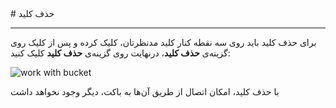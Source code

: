 

<Layout>
<Head>
<title>مستندات حذف کلید برای یک باکت - لیارا</title>
<meta property="og:title" content="مستندات خدمات رایانش ابری لیارا" />
<meta property="og:description" content="مستندات مربوط به نحوه حذف کلید برای یک باکت در فضای ذخیره‌سازی ابری در لیارا"  />
<meta property="og:image" content="https://media.liara.ir/logos/liara-poster.jpg" />
</Head>
# حذف کلید 
<hr className="mb-2" />


برای حذف کلید باید روی سه نقطه کنار کلید مدنظرتان، کلیک کرده و پس از کلیک روی گزینه‌ی **حذف کلید**، درنهایت روی گزینه‌ی **حذف کلید** کلیک کنید:

<div className="h-4" />
<img src="https://media.liara.ir/old/buckets/delete-keys.gif" alt="work with bucket" />
<div className="h-4" />

<Alert variant="info">
<p>
با حذف کلید، امکان اتصال از طریق آن‌ها به باکت، دیگر وجود نخواهد داشت
</p>
</Alert>

</Layout>
